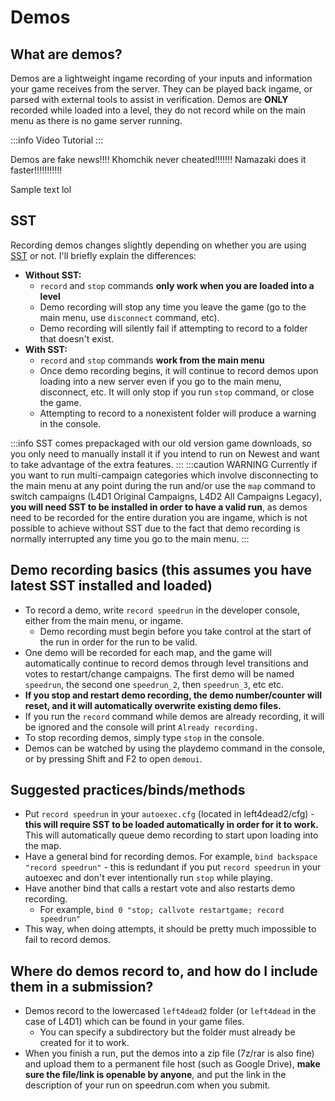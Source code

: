 # Demos


## What are demos?
Demos are a lightweight ingame recording of your inputs and information your game receives from the server. They can be played back ingame, or parsed with external tools to assist in verification. Demos are **ONLY** recorded while loaded into a level, they do not record while on the main menu as there is no game server running.

:::info Video Tutorial
<YouTube youTubeId="eBsnp7pES1M"/>
:::

Demos are fake news!!!! Khomchik never cheated!!!!!!! Namazaki does it faster!!!!!!!!!!!

Sample text lol

## SST
Recording demos changes slightly depending on whether you are using [SST](https://mikes.software/sst) or not. I'll briefly explain the differences:

* **Without SST:**
  * `record` and `stop` commands **only work when you are loaded into a level**
  * Demo recording will stop any time you leave the game (go to the main menu, use `disconnect` command, etc).
  * Demo recording will silently fail if attempting to record to a folder that doesn't exist.
* **With SST:**
  * `record` and `stop` commands **work from the main menu**
  * Once demo recording begins, it will continue to record demos upon loading into a new server even if you go to the main menu, disconnect, etc. It will only stop if you run `stop` command, or close the game.
  * Attempting to record to a nonexistent folder will produce a warning in the console.

:::info
SST comes prepackaged with our old version game downloads, so you only need to manually install it if you intend to run on Newest and want to take advantage of the extra features.
:::
:::caution WARNING
Currently if you want to run multi-campaign categories which involve disconnecting to the main menu at any point during the run and/or use the `map` command to switch campaigns (L4D1 Original Campaigns, L4D2 All Campaigns Legacy), **you will need SST to be installed in order to have a valid run**, as demos need to be recorded for the entire duration you are ingame, which is not possible to achieve without SST due to the fact that demo recording is normally interrupted any time you go to the main menu.
:::

## Demo recording basics (this assumes you have latest SST installed and loaded)
* To record a demo, write `record speedrun` in the developer console, either from the main menu, or ingame.
  * Demo recording must begin before you take control at the start of the run in order for the run to be valid.
* One demo will be recorded for each map, and the game will automatically continue to record demos through level transitions and votes to restart/change campaigns. The first demo will be named `speedrun`, the second one `speedrun_2`, then `speedrun_3`, etc etc.
* **If you stop and restart demo recording, the demo number/counter will reset, and it will automatically overwrite existing demo files.**
* If you run the `record` command while demos are already recording, it will be ignored and the console will print `Already recording.`
* To stop recording demos, simply type `stop` in the console.
* Demos can be watched by using the playdemo command in the console, or by pressing Shift and F2 to open `demoui`.

## Suggested practices/binds/methods
* Put `record speedrun` in your `autoexec.cfg` (located in left4dead2/cfg) - **this will require SST to be loaded automatically in order for it to work.** This will automatically queue demo recording to start upon loading into the map.
* Have a general bind for recording demos. For example, `bind backspace "record speedrun"` - this is redundant if you put `record speedrun` in your autoexec and don't ever intentionally run `stop` while playing.
* Have another bind that calls a restart vote and also restarts demo recording.
  * For example, `bind 0 "stop; callvote restartgame; record speedrun"`
* This way, when doing attempts, it should be pretty much impossible to fail to record demos. 

## Where do demos record to, and how do I include them in a submission?
* Demos record to the lowercased `left4dead2` folder (or `left4dead` in the case of L4D1) which can be found in your game files.
  * You can specify a subdirectory but the folder must already be created for it to work. 
* When you finish a run, put the demos into a zip file (7z/rar is also fine) and upload them to a permanent file host (such as Google Drive), **make sure the file/link is openable by anyone**, and put the link in the description of your run on speedrun.com when you submit.